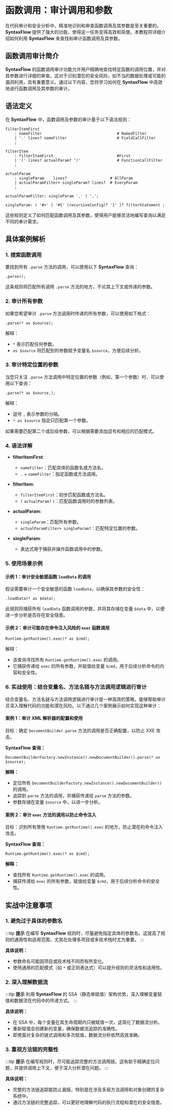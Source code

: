 # 函数调用：审计调用和参数


在代码审计和安全分析中，精准地识别和审查函数调用及其参数是至关重要的。**SyntaxFlow** 提供了强大的功能，使得这一任务变得高效和简便。本教程将详细介绍如何利用 **SyntaxFlow** 来查找和审计函数调用及其参数。


<TOCInline toc={toc} />

## 函数调用审计简介

**SyntaxFlow** 的函数调用审计功能允许用户精确地查找特定函数的调用位置，并对其参数进行详细的审查。这对于识别潜在的安全风险，如不当的数据处理或可能的漏洞利用，具有重要意义。通过以下内容，您将学习如何在 **SyntaxFlow** 中高效地进行函数调用及其参数的审计。

## 语法定义

在 **SyntaxFlow** 中，函数调用及参数的审计基于以下语法规则：

```antlr
filterItemFirst
    : nameFilter                                 # NamedFilter
    | '.' lines? nameFilter                      # FieldCallFilter
    ;

filterItem
    : filterItemFirst                            #First
    | '(' lines? actualParam? ')'                # FunctionCallFilter
    ;

actualParam
    : singleParam    lines?                   # AllParam
    | actualParamFilter+ singleParam? lines?  # EveryParam
    ;

actualParamFilter: singleParam ',' | ',';

singleParam: ( '#>' | '#{' (recursiveConfig)? '}' )? filterStatement ;
```

这些规则定义了如何匹配函数调用及其参数，使得用户能够灵活地编写查询以满足不同的审计需求。

## 具体案例解析

### 1. 搜索函数调用

要找到所有 `.parse` 方法的调用，可以使用以下 **SyntaxFlow** 查询：

```syntaxflow
.parse();
```

这条规则将匹配所有调用 `.parse` 方法的地方，不论其上下文或传递的参数。

### 2. 审计所有参数

如果您希望审计 `.parse` 方法调用时传递的所有参数，可以使用如下格式：

```syntaxflow
.parse(* as $source);
```

解释：
- `*` 表示匹配任何参数。
- `as $source` 将匹配到的参数赋予变量名 `$source`，方便后续分析。

### 3. 审计特定位置的参数

当您只关注 `.parse` 方法调用中特定位置的参数（例如，第一个参数）时，可以使用以下查询：

```syntaxflow
.parse(* as $source,);
```

解释：
- 逗号 `,` 表示参数的分隔。
- `* as $source` 指定只匹配第一个参数。

如果需要匹配第二个或后续参数，可以根据需要添加逗号和相应的匹配模式。

### 4. 语法详解

- **filterItemFirst**:
  - `nameFilter`：匹配具体的函数名或方法名。
  - `.` + `nameFilter`：指定函数或方法调用。

- **filterItem**:
  - `filterItemFirst`：初步匹配函数或方法名。
  - `(` `actualParam?` `)`：匹配函数调用时的参数列表。

- **actualParam**:
  - `singleParam`：匹配所有参数。
  - `actualParamFilter+ singleParam?`：匹配特定位置的参数。

- **singleParam**:
  - 表达式用于捕获并操作函数调用中的参数。

### 5. 使用场景示例

#### 示例 1：审计安全敏感函数 `loadData` 的调用

假设需要审计一个安全敏感的函数 `loadData`，以确保其参数的安全性：

```syntaxflow
.loadData(* as $data);
```

此规则将捕获所有 `loadData` 函数调用的参数，并将其存储在变量 `$data` 中，以便进一步分析是否存在安全隐患。

#### 示例 2：审计可能存在命令注入风险的 `exec` 函数调用

```syntaxflow
Runtime.getRuntime().exec(* as $cmd);
```

解释：
- 该查询寻找所有 `Runtime.getRuntime().exec` 的调用。
- 它捕获传递给 `exec` 的所有参数，并赋值给变量 `$cmd`，用于后续分析命令的内容和安全性。

### 6. 实战使用：结合变量名、方法名链与方法调用逻辑进行审计

结合变量名、方法名链与方法调用逻辑进行审计是一种高效的策略，能够帮助审计员深入理解代码的功能和潜在风险。以下通过几个案例展示如何实现这种审计：

#### 案例 1：审计 XML 解析器的配置和使用

目标：确定 `DocumentBuilder.parse` 方法的调用是否正确配置，以防止 XXE 攻击。

**SyntaxFlow 查询：**

```syntaxflow
DocumentBuilderFactory.newInstance().newDocumentBuilder().parse(* as $source);
```

**解释：**
- 定位所有 `DocumentBuilderFactory.newInstance().newDocumentBuilder()` 的调用。
- 追踪到 `parse` 方法的调用，并捕获传递给 `parse` 方法的参数。
- 参数存储在变量 `$source` 中，以进一步分析。

#### 案例 2：审计 `exec` 方法的调用以防止命令注入

目标：识别所有使用 `Runtime.getRuntime().exec` 的地方，防止潜在的命令注入攻击。

**SyntaxFlow 查询：**

```syntaxflow
Runtime.getRuntime().exec(* as $cmd);
```

**解释：**
- 查找所有 `Runtime.getRuntime().exec` 的调用。
- 捕获传递给 `exec` 的所有参数，赋值给变量 `$cmd`，用于后续分析命令的安全性。

## 实战中注意事项

### 1. 避免过于具体的参数名

:::tip **提示**
在编写 **SyntaxFlow** 规则时，尽量避免指定具体的参数名。这提高了规则的通用性和适用范围，尤其在处理多项目或多技术栈时尤为重要。
:::

**具体说明：**
- 参数命名可能因项目或技术栈不同而有所变化。
- 使用通用的匹配模式（如 `*` 或正则表达式）可以提升规则的灵活性和适用性。

### 2. 深入理解数据流

:::tip **提示**
利用 **SyntaxFlow** 的 SSA（静态单赋值）架构优势，深入理解变量赋值和数据流在代码中的传递方式。
:::

**具体说明：**
- 在 SSA 中，每个变量在其生命周期内只被赋值一次，这简化了数据流分析。
- 重新赋值会创建新的变量，确保数据流追踪的准确性。
- 即使面对复杂的链式调用和多次赋值，数据流分析依然高效准确。

### 3. 重视方法链的完整性

:::tip **提示**
在编写规则时，尽可能追踪完整的方法调用链。这有助于精确定位问题，并提供调用上下文，便于深入分析潜在问题。
:::

**具体说明：**
- 完整的方法链追踪能防止漏报，特别是在涉及多层方法调用和对象创建的复杂系统中。
- 通过方法链的完整追踪，可以更好地理解代码的执行流程和潜在的安全隐患。
